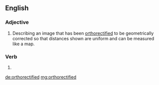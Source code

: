 ==English==

===Adjective===
{{en-adj|-}}

# Describing an image that has been [[orthorectify|orthorectified]] to be geometrically corrected  so that distances shown are uniform and can be measured like a map.

===Verb===
{{head|en|verb form}}

# {{en-past of|orthorectify}}

[[de:orthorectified]]
[[mg:orthorectified]]